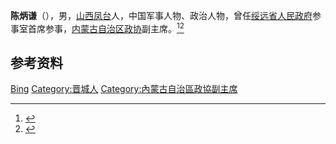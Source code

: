 '''陈炳谦'''（{{bd|1893年||1958年}}），男，[[山西|山西]][[晋城市|凤台]]人，中国军事人物、政治人物，曾任[[绥远省人民政府|绥远省人民政府]]参事室首席参事，[[内蒙古自治区政协|内蒙古自治区政协]]副主席。<ref>{{cite book|title=中囯人名大辞典·当代人物卷|author=廖盖隆等编|year=1990|publisher=上海辞书出版社|location=上海|page=}}</ref><ref>{{Cite book|title=中华人民共和国职官志|author=何虎生, 李耀东, 向常福主编|publisher=中国社会出版社|year=2003|isbn=9787800883934|location=北京|pages=}}</ref>

== 参考资料 ==
{{reflist}}

{{中国人物小作品}}

{{Authority control}}
{{DEFAULTSORT:Chen陈}}
[[Category:陈姓|Bing]]
[[Category:晋城人|Category:晋城人]]
[[Category:內蒙古自治區政協副主席|Category:內蒙古自治區政協副主席]]